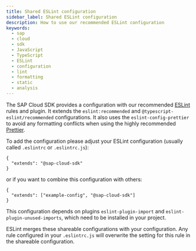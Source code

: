 ```yaml
---
title: Shared ESLint configuration
sidebar_label: Shared ESLint configuration
description: How to use our recommended ESLint configuration
keywords:
  - sap
  - cloud
  - sdk
  - JavaScript
  - TypeScript
  - ESLint
  - configuration
  - lint
  - formatting
  - static
  - analysis
---
```



The SAP Cloud SDK provides a configuration with our recommended [ESLint](https://eslint.org/) rules and plugin.
It extends the `eslint:recommended` and `@typescript-eslint/recommended` configurations.
It also uses the `eslint-config-prettier` to avoid any formatting conflicts when using the highly recommended [Prettier](https://prettier.io/).

To add the configuration please adjust your ESLint configuration (usually called `.eslintrc` or `.eslintrc.js`):

```
{
  "extends": "@sap-cloud-sdk"
}
```

or if you want to combine this configuration with others:

```
{
  "extends": ["example-config", "@sap-cloud-sdk"]
}
```

This configuration depends on plugins `eslint-plugin-import` and `eslint-plugin-unused-imports`, which need to be installed in your project.

ESLint merges these shareable configurations with your configuration.
Any rule configured in your `.eslintrc.js` will overwrite the setting for this rule in the shareable configuration.

<DocsRating />